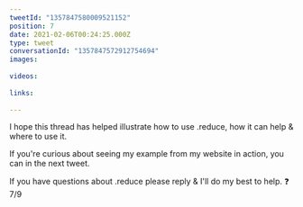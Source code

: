 ```yaml
---
tweetId: "1357847580009521152"
position: 7
date: 2021-02-06T00:24:25.000Z
type: tweet
conversationId: "1357847572912754694"
images:
  
videos:
  
links:
  
---
```

I hope this thread has helped illustrate how to use .reduce, how it can help &amp; where to use it. 

If you're curious about seeing my example from my website in action, you can in the next tweet.

If you have questions about .reduce please reply &amp; I'll do my best to help. ❓ 7/9
